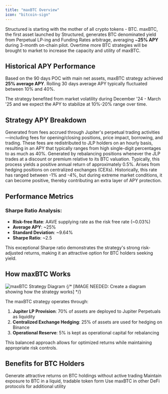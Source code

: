 ```yaml
---
title: "maxBTC Overview"
icon: "bitcoin-sign"
---
```

Structured is starting with the mother of all crypto tokens - BTC. maxBTC, the first asset launched by Structured, generates BTC denominated yield from Perpetual LP-ing and Funding Rates arbitrage, averaging ~**25% APY** during 3-month on-chain pilot. Overtime more BTC strategies will be brought to market to increase the capacity and utility of maxBTC.

## Historical APY Performance

Based on the 90 days POC with main net assets, maxBTC strategy achieved **25% average APY**. Rolling 30 days average APY typically fluctuated between 10% and 40%.

The strategy benefited from market volatility during December '24 - March '25 and we expect the APY to stabilize at 10%-20% range over time.

## Strategy APY Breakdown

<CardGroup cols={1} className="w-full">
  <Card title="JLP APY" icon="chart-line">
    Generated from fees accrued through Jupiter's perpetual trading activities—including fees for opening/closing positions, price impact, borrowing, and trading. These fees are redistributed to JLP holders on an hourly basis, resulting in an APY that typically ranges from high single-digit percentages to as much as 40%.
  </Card>
  
  <Card title="Hedging APY" icon="shield-halved">
    Generated by rebalancing positions whenever the JLP trades at a discount or premium relative to its BTC valuation. Typically, this process yields a positive annual return of approximately 0.5%.
  </Card>
  
  <Card title="Funding Rate Cost" icon="money-bill-trend-up">
    Arises from hedging positions on centralized exchanges (CEXs). Historically, this rate has ranged between -1% and -4%, but during extreme market conditions, it can become positive, thereby contributing an extra layer of APY protection.
  </Card>
</CardGroup>

## Performance Metrics

### Sharpe Ratio Analysis:
- **Risk-free Rate**: AAVE supplying rate as the risk free rate (~0.03%)
- **Average APY**: ~25%
- **Standard Deviation**: ~9.64%
- **Sharpe Ratio**: ~2.5

This exceptional Sharpe ratio demonstrates the strategy's strong risk-adjusted returns, making it an attractive option for BTC holders seeking yield.

## How maxBTC Works

<img src="/images/maxbtc-strategy-diagram.png" alt="maxBTC Strategy Diagram" className="w-full" />
{/* [IMAGE NEEDED: Create a diagram showing how the strategy works] */}

The maxBTC strategy operates through:

1. **Jupiter LP Provision**: 70% of assets are deployed to Jupiter Perpetuals as liquidity
2. **Centralized Exchange Hedging**: 25% of assets are used for hedging on Binance
3. **Operational Reserve**: 5% is kept as operational capital for rebalancing

This balanced approach allows for optimized returns while maintaining appropriate risk controls.

## Benefits for BTC Holders

<CardGroup cols={3} className="w-full">
  <Card title="Passive Yield" icon="hand-holding-dollar">
    Generate attractive returns on BTC holdings without active trading
  </Card>
  <Card title="Liquidity" icon="droplet">
    Maintain exposure to BTC in a liquid, tradable token form
  </Card>
  <Card title="Composability" icon="puzzle-piece">
    Use maxBTC in other DeFi protocols for additional utility
  </Card>
</CardGroup> 